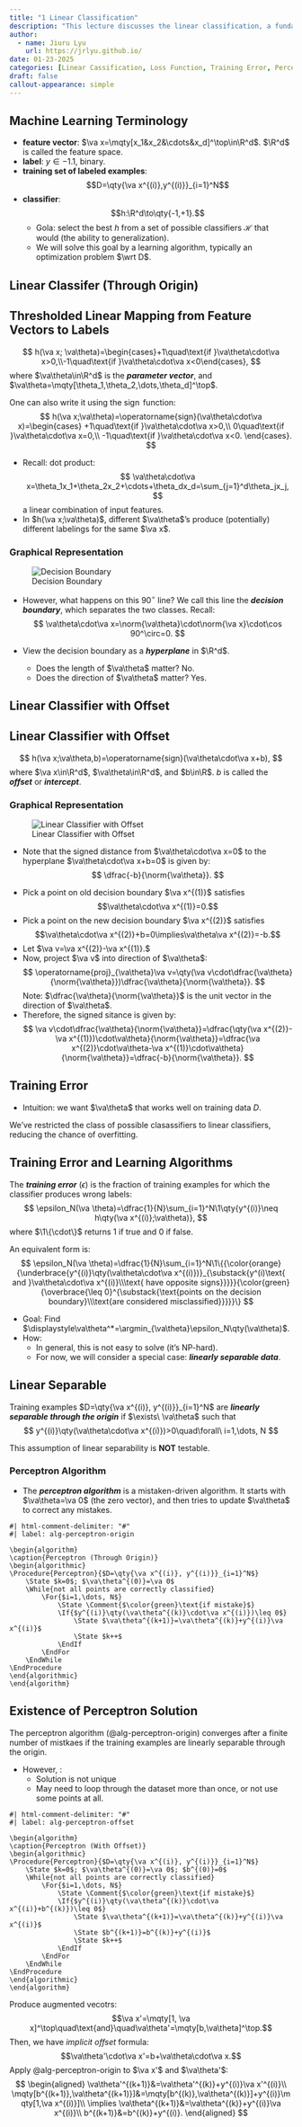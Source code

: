 ```yaml
---
title: "1 Linear Classification"
description: "This lecture discusses the linear classification, a fundamental concept in machine learning. It introduces loss functions, training error, and the perceptron algorithm."
author:
  - name: Jiuru Lyu
    url: https://jrlyu.github.io/
date: 01-23-2025
categories: [Linear Cassification, Loss Function, Training Error, Perceptron]
draft: false
callout-appearance: simple
---
```


## Machine Learning Terminology
- **feature vector**: $\va x=\mqty[x_1&x_2&\cdots&x_d]^\top\in\R^d$. $\R^d$ is called the feature space.
- **label**: $y\in\qty{-1,+1}$, binary.
- **training set of labeled examples**: $$D=\qty{\va x^{(i)},y^{(i)}}_{i=1}^N$$
- **classifier**: $$h:\R^d\to\qty{-1,+1}.$$
  - Gola: select the best $h$ from a set of possible classifiers $\mathcal{H}$  that would \emph{have the best chance of classifying new examples} (the ability to generalization). 
  - We will solve this goal by a learning algorithm, typically an optimization problem $\wrt D$.

## Linear Classifer (Through Origin)
:::{.callout-note}
:::{#def-linear-classifier }
## Thresholded Linear Mapping from Feature Vectors to Labels
$$
h(\va x; \va\theta)=\begin{cases}+1\quad\text{if }\va\theta\cdot\va x>0,\\-1\quad\text{if }\va\theta\cdot\va x<0\end{cases},
$$
where $\va\theta\in\R^d$ is the ***parameter vector***, and $\va\theta=\mqty[\theta_1,\theta_2,\dots,\theta_d]^\top$.

One can also write it using the $\operatorname{sign}$ function: 
$$
h(\va x;\va\theta)=\operatorname{sign}(\va\theta\cdot\va x)=\begin{cases}
+1\quad\text{if }\va\theta\cdot\va x>0,\\
0\quad\text{if }\va\theta\cdot\va x=0,\\
-1\quad\text{if }\va\theta\cdot\va x<0.
\end{cases}.
$$
:::
:::

- Recall: dot product: 
$$
\va\theta\cdot\va x=\theta_1x_1+\theta_2x_2+\cdots+\theta_dx_d=\sum_{j=1}^d\theta_jx_j,
$$
a linear combination of input features. 
- In $h(\va x;\va\theta)$, different $\va\theta$'s produce (potentially) different labelings for the same $\va x$.

### Graphical Representation
![Decision Boundary](figs/decision-boundary-1.jpeg){#fig-decision-boundary-1}

- However, what happens on this $90^\circ$ line? We call this line the ***decision boundary***, which separates the two classes. Recall: 
$$
\va\theta\cdot\va x=\norm{\va\theta}\cdot\norm{\va x}\cdot\cos 90^\circ=0.
$$

- View the decision boundary as a ***hyperplane*** in $\R^d$.
  - Does the length of $\va\theta$ matter? No.
  - Does the direction of $\va\theta$ matter? Yes.

## Linear Classifier with Offset
:::{.callout-note}
:::{#def-linear-classifier-offset}
## Linear Classifier with Offset
$$
h(\va x;\va\theta,b)=\operatorname{sign}(\va\theta\cdot\va x+b),
$$
where $\va x\in\R^d$, $\va\theta\in\R^d$, and $b\in\R$. $b$ is called the ***offset*** or ***intercept***.
:::
:::

### Graphical Representation
![Linear Classifier with Offset](figs/linear-classifier-offset.jpeg){#fig-linear-classifier-with-offset}

- Note that the signed distance from $\va\theta\cdot\va x=0$ to the hyperplane $\va\theta\cdot\va x+b=0$ is given by:
$$
\dfrac{-b}{\norm{\va\theta}}.
$$

:::{.proof}
- Pick a point on old decision boundary $\va x^{(1)}$ satisfies $$\va\theta\cdot\va x^{(1)}=0.$$
- Pick a point on the new decision boundary $\va x^{(2)}$ satisfies $$\va\theta\cdot\va x^{(2)}+b=0\implies\va\theta\va x^{(2)}=-b.$$
- Let $\va v=\va x^{(2)}-\va x^{(1)}.$
- Now, project $\va v$ into direction of $\va\theta$: 
$$
\operatorname{proj}_{\va\theta}\va v=\qty(\va v\cdot\dfrac{\va\theta}{\norm{\va\theta}})\dfrac{\va\theta}{\norm{\va\theta}}.
$$
Note: $\dfrac{\va\theta}{\norm{\va\theta}}$ is the unit vector in the direction of $\va\theta$.
- Therefore, the signed sitance is given by:
$$
\va v\cdot\dfrac{\va\theta}{\norm{\va\theta}}=\dfrac{\qty(\va x^{(2)}-\va x^{(1)})\cdot\va\theta}{\norm{\va\theta}}=\dfrac{\va x^{(2)}\cdot\va\theta-\va x^{(1)}\cdot\va\theta}{\norm{\va\theta}}=\dfrac{-b}{\norm{\va\theta}}.
$$
:::

## Training Error
- Intuition: we want $\va\theta$ that works well on training data $D$. 

:::{.callout-warning}
:::{#rem-overfitting}
We've restricted the class of possible clasassifiers to linear classifiers, reducing the chance of overfitting.
:::
:::

:::{.callout-note}
:::{#def-training-error}

## Training Error and Learning Algorithms
The ***training error*** ($\epsilon$) is the fraction of training examples for which the classifier produces wrong labels: 
$$
\epsilon_N(\va \theta)=\dfrac{1}{N}\sum_{i=1}^N\1\qty{y^{(i)}\neq h\qty(\va x^{(i)};\va\theta)},
$$
where $\1\{\cdot\}$ returns $1$ if true and $0$ if false.

An equivalent form is:
$$
\epsilon_N(\va \theta)=\dfrac{1}{N}\sum_{i=1}^N\1\{{\color{orange}{\underbrace{y^{(i)}\qty(\va\theta\cdot\va x^{(i)})}_{\substack{y^(i)\text{ and }\va\theta\cdot\va x^{(i)}\\\text{ have opposite signs}}}}}{\color{green}{\overbrace{\leq 0}^{\substack{\text{points on the decision boundary}\\\text{are considered misclassified}}}}}\}
$$
:::
:::

- Goal: Find $\displaystyle\va\theta^*=\argmin_{\va\theta}\epsilon_N\qty(\va\theta)$.
- How: 
  - In general, this is not easy to solve (it's NP-hard).
  - For now, we will consider a special case: ***linearly separable data***.

:::{.callout-note}
:::{#def-linearly-separable}
## Linear Separable
Training examples $D=\qty{\va x^{(i)}, y^{(i)}}_{i=1}^N$ are ***linearly separable through the origin***  if $\exists\ \va\theta$ such that 
$$
y^{(i)}\qty(\va\theta\cdot\va x^{(i)})>0\quad\forall\ i=1,\dots, N
$$
:::
:::

:::{.callout-warning}
:::{#rem-linearly-separable}
This assumption of linear separability is **NOT** testable. 
:::
:::

### Perceptron Algorithm
- The ***perceptron algorithm*** is a mistaken-driven algorithm. It starts with $\va\theta=\va 0$ (the zero vector), and then tries to update $\va\theta$ to correct any mistakes. 

```pseudocode
#| html-comment-delimiter: "#"
#| label: alg-perceptron-origin

\begin{algorithm}
\caption{Perceptron (Through Origin)}
\begin{algorithmic}
\Procedure{Perceptron}{$D=\qty{\va x^{(i)}, y^{(i)}}_{i=1}^N$}
	\State $k=0$; $\va\theta^{(0)}=\va 0$
	\While{not all points are correctly classified}
		\For{$i=1,\dots, N$}
			\State \Comment{$\color{green}\text{if mistake}$}
			\If{$y^{(i)}\qty(\va\theta^{(k)}\cdot\va x^{(i)})\leq 0$} 
				\State $\va\theta^{(k+1)}=\va\theta^{(k)}+y^{(i)}\va x^{(i)}$
				\State $k++$
			\EndIf
		\EndFor
	\EndWhile
\EndProcedure
\end{algorithmic}
\end{algorithm}
```

:::{.callout-caution}
:::{#thm-perceptron}
## Existence of Perceptron Solution
The perceptron algorithm (@alg-perceptron-origin) converges after a finite number of mistkaes if the training examples are linearly separable through the origin.
:::
:::

- However, :
  - Solution is not unique
  - May need to loop through the dataset more than once, or not use some points at all. 

```pseudocode
#| html-comment-delimiter: "#"
#| label: alg-perceptron-offset

\begin{algorithm}
\caption{Perceptron (With Offset)}
\begin{algorithmic}
\Procedure{Perceptron}{$D=\qty{\va x^{(i)}, y^{(i)}}_{i=1}^N$}
	\State $k=0$; $\va\theta^{(0)}=\va 0$; $b^{(0)}=0$
	\While{not all points are correctly classified}
		\For{$i=1,\dots, N$}
			\State \Comment{$\color{green}\text{if mistake}$}
			\If{$y^{(i)}\qty(\va\theta^{(k)}\cdot\va x^{(i)}+b^{(k)})\leq 0$} 
				\State $\va\theta^{(k+1)}=\va\theta^{(k)}+y^{(i)}\va x^{(i)}$
				\State $b^{(k+1)}=b^{(k)}+y^{(i)}$
				\State $k++$
			\EndIf
		\EndFor
	\EndWhile
\EndProcedure
\end{algorithmic}
\end{algorithm}
```

:::{.proof}
Produce augmented vecotrs: $$\va x'=\mqty[1, \va x]^\top\quad\text{and}\quad\va\theta'=\mqty[b,\va\theta]^\top.$$
Then, we have *implicit offset* formula: $$\va\theta'\cdot\va x'=b+\va\theta\cdot\va x.$$
Apply @alg-perceptron-origin to $\va x'$ and $\va\theta'$: 
$$
\begin{aligned}
\va\theta'^{(k+1)}&=\va\theta'^{(k)}+y^{(i)}\va x'^{(i)}\\
\mqty[b^{(k+1)},\va\theta^{(k+1)}]&=\mqty[b^{(k)},\va\theta^{(k)}]+y^{(i)}\mqty[1,\va x^{(i)}]\\
\implies \va\theta^{(k+1)}&=\va\theta^{(k)}+y^{(i)}\va x^{(i)}\\
b^{(k+1)}&=b^{(k)}+y^{(i)}.
\end{aligned}
$$
:::